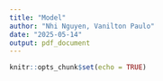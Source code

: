 ```yaml
---
title: "Model"
author: "Nhi Nguyen, Vanilton Paulo"
date: "2025-05-14"
output: pdf_document
---
```


```r
knitr::opts_chunk$set(echo = TRUE)
```


